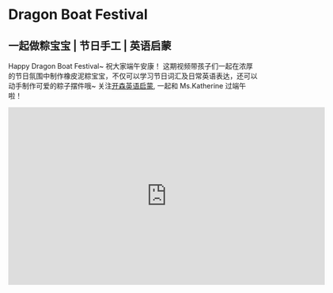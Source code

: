 # Dragon Boat Festival

## 一起做粽宝宝 | 节日手工 | 英语启蒙

Happy Dragon Boat Festival~ 祝大家端午安康！
这期视频带孩子们一起在浓厚的节日氛围中制作橡皮泥粽宝宝，不仅可以学习节日词汇及日常英语表达，还可以动手制作可爱的粽子摆件哦~
关注[开森英语启蒙](https://space.bilibili.com/20797715), 一起和 Ms.Katherine 过端午啦！

<iframe
  src="https://player.bilibili.com/player.html?bvid=BV1dM4y1n7fd&cid=1&page=1"
  scrolling="no"
  border="0"
  frameborder="no"
  framespacing="0"
  allowfullscreen="true"
  width="640"
  height="360"
></iframe>
